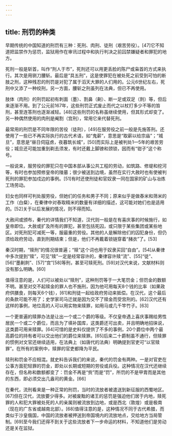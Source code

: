 ```yaml
---
---
---
```

title: 刑罚的种类
---



早期传统的中国知道的刑罚有三种：死刑、肉刑、徒刑（艰苦劳役）。[47]它不知道把监禁作为惩罚，监狱用作在审讯过程中和执行判决之前囚禁嫌疑者和罪犯的地方。

死刑一般是斩首，叫作“刑人于市”，死刑还可以用更丢脸的陈尸或枭首的方式来执行。其次是用铡刀腰斩。最后是“具五刑”，这是使罪犯在被处死之前受到可怕的断肢之刑，这种残忍的刑罚是对犯了属于滔天大罪的人们用的。公元6世纪左右，死刑中又添了一种绞刑，另一方面，腰斩之刑虽列在法典，但已不再使用。

肢体（肉刑）的刑罚起初有刺面（墨）、割鼻（劓）、断一足或双足（剕）等，但后来逐渐不用。到了公元前167年，这些刑罚正式废止而代之以杖打多少不等的笞刑，甚至连答刑也逐渐减轻。[48]这些刑罚的名称虽继续使用，但其形式却变了。另一种偶然使用的肉刑是阉割（宫刑），常用它来代替死刑。

最常用的刑罚是不同年限的苦役（徒刑），[49]在服劳役之前一般是先施答刑。还使用了一些已不再实际执行的古代术语，如“鬼薪”，意思是“取薪以给宗庙”；“城旦”，意思是“昼日伺寇虏，夜暮筑长城”，[50]而实际上是被判处1—5年的艰苦劳役；城旦还可能加重到剃去须发，有时还戴上脚镣和颈锁，因而有“钳子”这个称号。

一般说来，服劳役的罪犯只在中国本部从事公共工程的劳动，如筑路、修堤和挖河等，有时也参加预修皇帝的陵墓；很少被送到边境，虽然在实行大赦时也有使被判死刑的罪犯参加戍边的事例。[51]有时还使刑徒和官奴隶一同在国家的矿山与冶炼工场劳动。

妇女也同样可判处服劳役，但她们的任务和男子不同；原来似乎是做舂米和筛米的工作（白粲），在秦律中对舂取精米的数量有详细的描述，这可能对她们也是适用的。[52]关于以后发展的情况，则不得而知。

大赦间或颁布，秦代的详情我们不知道，汉代则一般是在有喜庆事的时候施行，如皇帝即位。大赦或扩及所有的罪犯，甚至包括死囚，或只限于某些集团或某些地区。对死刑犯可减死一等，服最重的劳役。其他的人是解除他们的囚犯身份，但仍须给政府劳动，直到刑期结束；但是，他们不再戴着锁链穿着“赭衣”了。[53]

秦汉时期，“赎刑”的情况很普遍；“赎”这个词也用于奴隶买回“自由”。[54]从秦律中多次提到“赎”，可见“赎”一定是经常容许的，秦律容许赎“流”、[55]“徒”、[56]“墨劓剕”、[57]“宫”[58]等刑，甚至可赎死刑。[59]对汉代来说，文献材料则没有那么明确。[60]

值得注意的是，人们可以被处以“赎刑”，这种刑罚等于一大笔罚金；但罚金的数额不明。甚至对交不起赎金的罪人也不施刑，因为他可用每天8个钱的比率（如果政府供膳食，则每天6个钱），[61]和刑徒一起给政府劳动来抵偿。在汉代，这个最后的条款可能不用了；史学家司马迁就是因为交不了赎金而受宫刑的。[62]汉代还有这样的事例，地位高的人可以用实物来赎罪，如用马或几千竿竹子。[63]

一个更普遍的赎罪办法是让出一个或二个爵的等级。不仅皇帝遇上喜庆事赐给男性居民一个或二个爵位，而且为了填补国库，这类爵还可出卖，并且明确地招徕说，这类爵可用来赎罪。[64]可惜的是史料仅提供了不多的事例，20个爵位中两个最高爵位的持有者可以交出他们的爵位来赎罪。[65]后来二十爵制虽不通行，但赎罪的惯例对文官还继续适用，在法典上（如唐代的法典）明确提到官吏可“以官赎罪”。在所有的案例中，赎罪的官吏都降为平民。

赎刑和罚金不应相混。就史料告诉我们的来说，秦代的罚金有两种。一是对官吏在公事方面犯轻罪的罚金，即处以长期或短期的劳役或兵役。这种情况在汉代还继续存在，但名称和数额都变了：罚金不再是“赀”而是“罚”，所罚的不是甲胄而是其他的东西，即必须交出几盎司的黄金。[66]

在秦代，流刑看来是一种正常的刑罚，当时的流放者被遣送到新征服的西蜀地区。[67]但在汉代，流放要少得多。对被废黜的诸王的惩罚是强迫他们居于内地，赎死罪的人和犯大罪被处死的人的亲属则被流放到边地，或是西北（敦煌）或是极南（现在的广东省或越南北部）。[68]值得注意的是，这种情况不同于古代希腊，而类似于沙皇俄国，中国的流放者被押送到帝国境内的流放地点，交给地方当局管制。[69]至今我们还得不到关于这些流放者下一步命运的材料，不知道他们是劳动还是关在监狱。